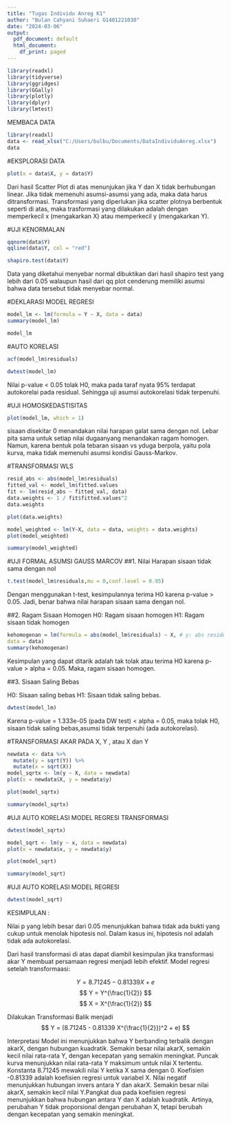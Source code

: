 ---
title: "Tugas Individu Anreg K1"
author: "Bulan Cahyani Suhaeri G1401221030"
date: "2024-03-06"
output:
  pdf_document: default
  html_document:
    df_print: paged
---

```{r}
library(readxl)
library(tidyverse)
library(ggridges)
library(GGally)
library(plotly)
library(dplyr)
library(lmtest)
```

MEMBACA DATA
```{r}
library(readxl)
data <- read_xlsx("C:/Users/bulbu/Documents/DataIndividuAnreg.xlsx")
data
```
#EKSPLORASI DATA
```{r}
plot(x = data$X, y = data$Y)
```
Dari hasil Scatter Plot di atas menunjukan jika Y dan X tidak berhubungan linear. Jika tidak memenuhi asumsi-asumsi yang ada, maka data harus ditransformasi. Transformasi yang diperlukan jika scatter plotnya berbentuk seperti di atas, maka trasformasi yang dilakukan adalah dengan memperkecil x (mengakarkan X) atau memperkecil y (mengakarkan Y).

#UJI KENORMALAN
```{r}
qqnorm(data$Y)
qqline(data$Y, col = "red")
```
```{r}
shapiro.test(data$Y)
```
Data yang diketahui menyebar normal dibuktikan dari hasil shapiro test yang lebih dari 0.05 walaupun hasil dari qq plot cenderung memiliki asumsi bahwa data tersebut tidak menyebar normal.

#DEKLARASI MODEL REGRESI
```{r}
model_lm <- lm(formula = Y ~ X, data = data)
summary(model_lm)
```

```{r}
model_lm
```
#AUTO KORELASI
```{r}
acf(model_lm$residuals)
```

```{r}
dwtest(model_lm)
```
Nilai p-value \< 0.05 tolak H0, maka pada taraf nyata 95% terdapat
autokorelai pada residual. Sehingga uji asumsi autokorelasi tidak
terpenuhi.

#UJI HOMOSKEDASTISITAS
```{r}
plot(model_lm, which = 1)
```

sisaan disekitar 0 menandakan nilai harapan galat sama dengan nol. Lebar pita sama untuk setiap nilai dugaanyang menandakan ragam homogen. Namun, karena bentuk pola tebaran sisaan vs yduga berpola, yaitu pola kurva, maka tidak memenuhi asumsi kondisi Gauss-Markov.

#TRANSFORMASI WLS
```{r}
resid_abs <- abs(model_lm$residuals)
fitted_val <- model_lm$fitted.values
fit <- lm(resid_abs ~ fitted_val, data)
data.weights <- 1 / fit$fitted.values^2
data.weights
```

```{r}
plot(data.weights)
```

```{r}
model_weighted <- lm(Y~X, data = data, weights = data.weights)
plot(model_weighted)
```

```{r}
summary(model_weighted)
```
#UJI FORMAL ASUMSI GAUSS MARCOV 
##1. Nilai Harapan sisaan tidak sama dengan nol

```{r}
t.test(model_lm$residuals,mu = 0,conf.level = 0.95)
```
Dengan menggunakan t-test, kesimpulannya terima H0 karena p-value > 0.05. Jadi, benar bahwa nilai harapan sisaan sama dengan nol.

##2. Ragam Sisaan Homogen
H0: Ragam sisaan homogen
H1: Ragam sisaan tidak homogen
```{r}
kehomogenan = lm(formula = abs(model_lm$residuals) ~ X, # y: abs residual
data = data)
summary(kehomogenan)
```
Kesimpulan yang dapat ditarik adalah tak tolak atau terima H0 karena p-value > alpha = 0.05. Maka, ragam sisaan homogen.

##3. Sisaan Saling Bebas

H0: Sisaan saling bebas H1: Sisaan tidak saling bebas.
```{r}
dwtest(model_lm)
```
Karena p-value = 1.333e-05 (pada DW test) < alpha = 0.05, maka tolak H0, sisaan tidak saling bebas,asumsi tidak terpenuhi (ada autokorelasi).


#TRANSFORMASI AKAR PADA X, Y , atau X dan Y
```{r}
newdata <- data %>%
  mutate(y = sqrt(Y)) %>%
  mutate(x = sqrt(X))
model_sqrtx <- lm(y ~ X, data = newdata)
plot(x = newdata$X, y = newdata$y)
```

```{r}
plot(model_sqrtx)
```

```{r}
summary(model_sqrtx)
```
#UJI AUTO KORELASI MODEL REGRESI TRANSFORMASI

```{r}
dwtest(model_sqrtx)
```

```{r}
model_sqrt <- lm(y ~ x, data = newdata)
plot(x = newdata$x, y = newdata$y)
```

```{r}
plot(model_sqrt)
```

```{r}
summary(model_sqrt)
```

#UJI AUTO KORELASI MODEL REGRESI
```{r}
dwtest(model_sqrt)
```

KESIMPULAN : 

Nilai p yang lebih besar dari 0.05 menunjukkan bahwa tidak ada bukti yang cukup untuk menolak hipotesis nol. Dalam kasus ini, hipotesis nol adalah tidak ada autokorelasi.

Dari hasil transformasi di atas dapat diambil kesimpulan jika transformasi akar Y membuat persamaan regresi menjadi lebih efektif. Model regresi setelah transformaasi:

$$
Y = 8.71245 - 0.81339X + e
$$
$$
Y = Y^{\frac{1}{2}}
$$
$$
X = X^{\frac{1}{2}}
$$

Dilakukan Transformasi Balik menjadi 
$$
Y = (8.71245 - 0.81339 X^{\frac{1}{2}})^2 + e)
$$
 
Interpretasi Model ini menunjukkan bahwa Y berbanding terbalik dengan akarX, dengan hubungan kuadratik. Semakin besar nilai akarX, semakin kecil nilai rata-rata Y, dengan kecepatan yang semakin meningkat. Puncak kurva menunjukkan nilai rata-rata Y maksimum untuk nilai X tertentu. Konstanta 8.71245 mewakili nilai Y ketika X sama dengan 0. Koefisien -0.81339 adalah koefisien regresi untuk variabel X. Nilai negatif menunjukkan hubungan invers antara Y dan akarX. Semakin besar nilai akarX, semakin kecil nilai Y.Pangkat dua pada koefisien regresi menunjukkan bahwa hubungan antara Y dan X adalah kuadratik. Artinya, perubahan Y tidak proporsional dengan perubahan X, tetapi berubah dengan kecepatan yang semakin meningkat.